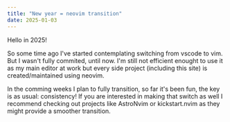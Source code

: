 ```yaml
---
title: "New year = neovim transition"
date: 2025-01-03
---
```


Hello in 2025!

So some time ago I've started contemplating switching from vscode to vim.
But I wasn't fully commited, until now.
I'm still not efficient enought to use it as my main editor at work but every side project (including this site) is created/maintained using neovim.

In the comming weeks I plan to fully transition, so far it's been fun, the key is as usual: consistency!
If you are interested in making that switch as well I recommend checking out projects like AstroNvim or kickstart.nvim as they might provide a smoother transition. 





